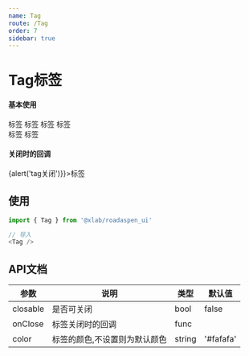 ```yaml
---
name: Tag
route: /Tag
order: 7
sidebar: true
---
```



# Tag标签

#### 基本使用
<Playground>
    <Tag color="#06c">标签</Tag>
    <Tag color="red">标签</Tag>
    <Tag color="orange">标签</Tag>
    <Tag >标签</Tag><br />
    <Tag color="green" closable>标签</Tag>
    <Tag closable>标签</Tag>
</Playground>

#### 关闭时的回调
<Playground>
    <Tag color="green" closable onClose={() => {alert('tag关闭')}}>标签</Tag>
</Playground>

## 使用

``` js
import { Tag } from '@xlab/roadaspen_ui'

// 导入
<Tag />
```

## API文档
|  参数  |  说明  |  类型  |  默认值  |
|  ---   |  ---  |  ---  |  ---  |
|  closable  |  是否可关闭  |  bool  |  false  |
|  onClose  |  标签关闭时的回调  |  func  |   |
|  color  |  标签的颜色,不设置则为默认颜色  |  string  |  '#fafafa'  |